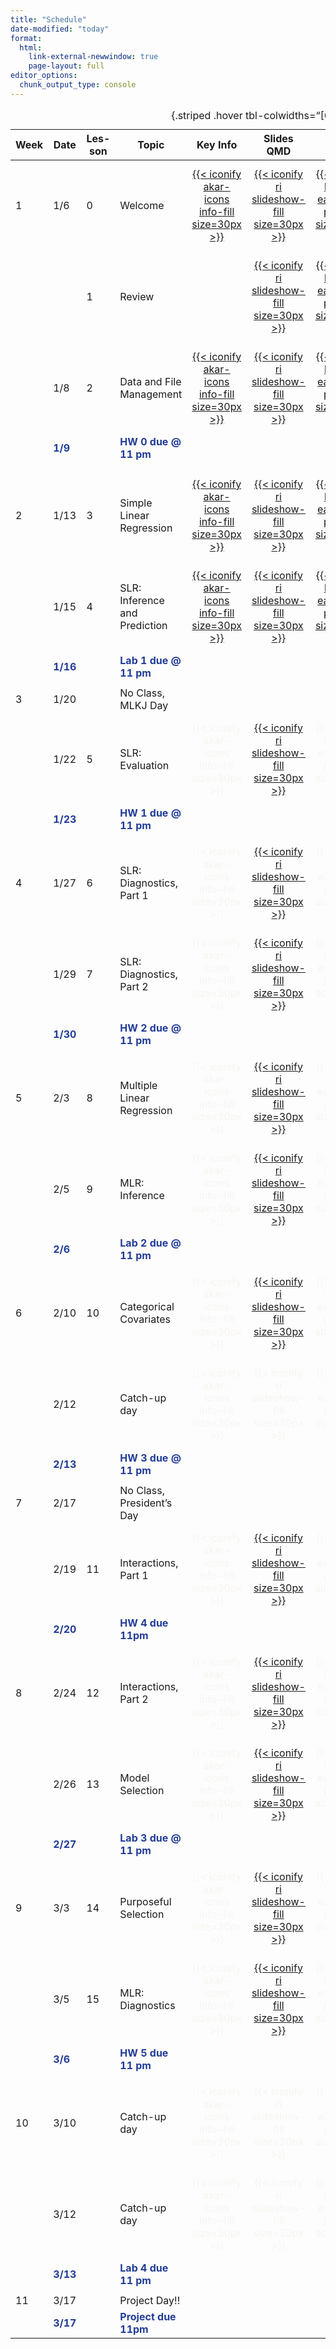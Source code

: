 ```yaml
---
title: "Schedule"
date-modified: "today"
format: 
  html:
    link-external-newwindow: true
    page-layout: full
editor_options: 
  chunk_output_type: console
---
```


| Week | Date | Les-son | Topic | Key Info | Slides QMD | Slides PDF | Slides Notes | Exit tix | Record-ing | Muddy Points |
|----|----|----|----|:--:|:--:|:--:|:--:|:--:|:--:|:--:|
| 1 | 1/6 | 0 | Welcome | [[{{< iconify akar-icons info-fill size=30px >}}](lessons/00_Welcome/00_Welcome_key_info.qmd)]{style="color:#f8f5f0;"} | [[{{< iconify ri slideshow-fill size=30px >}}](lessons/00_Welcome/00_Welcome.qmd)]{style="color:#f8f5f0;"} | [[{{< iconify bi file-earmark-pdf-fill size=28px >}}](lessons/00_Welcome/00_Welcome.pdf)]{style="color:#f8f5f0;"} | [{{< iconify pepicons-pop pen-circle-filled size=29px >}}]{style="color:#f8f5f0;"} | [[{{< iconify healthicons health-worker-form size=32px >}}](https://forms.office.com/Pages/ResponsePage.aspx?id=V3lz4rj6fk2U9pvWr59xWFMopmPUjRtDiHLswhgacNhUN1BGMlMzNUVTTkwyQzRRN0NUUzNNT0hRTC4u)]{style="color:#f8f5f0;"} | [[{{< iconify mdi video size=34px >}}](https://echo360.org/lesson/G_18132cd0-4a6d-40e2-9368-e67ff10b425e_6e6935cc-2428-4a3e-842c-537121bffd64_2025-01-06T13:00:00.000_2025-01-06T15:00:00.000/classroom#sortDirection=desc)]{style="color:#f8f5f0;"} | [{{< iconify pajamas question size=30px >}}]{style="color:#f8f5f0;"} |
|  |  | 1 | Review |  | [[{{< iconify ri slideshow-fill size=30px >}}](lessons/01_Review/01_Review.qmd)]{style="color:#f8f5f0;"} | [[{{< iconify bi file-earmark-pdf-fill size=28px >}}](lessons/01_Review/01_Review.pdf)]{style="color:#f8f5f0;"} | [[{{< iconify pepicons-pop pen-circle-filled size=29px >}}](lessons/01_Review/01_Review_notes.pdf)]{style="color:#f8f5f0;"} |  |  | [[{{< iconify pajamas question size=30px >}}](lessons/01_Review/01_Review_muddy_points.qmd)]{style="color:#f8f5f0;"} |
|  | 1/8 | 2 | Data and File Management | [[{{< iconify akar-icons info-fill size=30px >}}](lessons/02_Data_Management/02_Data_Management_key_info.qmd)]{style="color:#f8f5f0;"} | [[{{< iconify ri slideshow-fill size=30px >}}](lessons/02_Data_Management/02_Data_Management.qmd)]{style="color:#f8f5f0;"} | [[{{< iconify bi file-earmark-pdf-fill size=28px >}}](lessons/02_Data_Management/02_Data_Management.pdf)]{style="color:#f8f5f0;"} | [[{{< iconify pepicons-pop pen-circle-filled size=29px >}}](lessons/02_Data_Management/02_Data_Management_notes.pdf)]{style="color:#f8f5f0;"} | [{{< iconify healthicons health-worker-form size=32px >}}]{style="color:#f8f5f0;"} | [[{{< iconify mdi video size=34px >}}](https://echo360.org/lesson/G_18132cd0-4a6d-40e2-9368-e67ff10b425e_6e6935cc-2428-4a3e-842c-537121bffd64_2025-01-08T13:00:00.000_2025-01-08T15:00:00.000/classroom#sortDirection=desc)]{style="color:#f8f5f0;"} | [{{< iconify pajamas question size=30px >}}]{style="color:#f8f5f0;"} |
|  | [**1/9**]{style="color:#213c96;"} |  | [**HW 0 due \@ 11 pm**]{style="color:#213c96;"} |  |  |  |  |  |  |  |
|  |  |  |  |  |  |  |  |  |  |  |
|  |  |  |  |  |  |  |  |  |  |  |
| 2 | 1/13 | 3 | Simple Linear Regression | [[{{< iconify akar-icons info-fill size=30px >}}](lessons/03_SLR/03_SLR_key_info.qmd)]{style="color:#f8f5f0;"} | [[{{< iconify ri slideshow-fill size=30px >}}](lessons/03_SLR/03_SLR.qmd)]{style="color:#f8f5f0;"} | [[{{< iconify bi file-earmark-pdf-fill size=28px >}}](lessons/03_SLR/03_SLR.pdf)]{style="color:#f8f5f0;"} | [[{{< iconify pepicons-pop pen-circle-filled size=29px >}}](lessons/03_SLR/03_SLR_notes.pdf)]{style="color:#f8f5f0;"} | [[{{< iconify healthicons health-worker-form size=32px >}}](https://forms.office.com/Pages/ResponsePage.aspx?id=V3lz4rj6fk2U9pvWr59xWFMopmPUjRtDiHLswhgacNhURTlXSkdCUzZSUVhLUUI4QkdSNUhVVEtXSi4u)]{style="color:#f8f5f0;"} | [[{{< iconify mdi video size=34px >}}](https://echo360.org/lesson/G_18132cd0-4a6d-40e2-9368-e67ff10b425e_6e6935cc-2428-4a3e-842c-537121bffd64_2025-01-13T13:00:00.000_2025-01-13T15:00:00.000/classroom#sortDirection=desc)]{style="color:#f8f5f0;"} | [[{{< iconify pajamas question size=30px >}}](lessons/03_SLR/03_SLR_muddy_points.qmd)]{style="color:#f8f5f0;"} |
|  | 1/15 | 4 | SLR: Inference and Prediction | [[{{< iconify akar-icons info-fill size=30px >}}](lessons/04_SLR_Inf_Pred/04_SLR_Inf_Pred_key_info.qmd)]{style="color:#f8f5f0;"} | [[{{< iconify ri slideshow-fill size=30px >}}](lessons/04_SLR_Inf_Pred/04_SLR_Inf_Pred.qmd)]{style="color:#f8f5f0;"} | [[{{< iconify bi file-earmark-pdf-fill size=28px >}}](lessons/04_SLR_Inf_Pred/04_SLR_Inf_Pred.pdf)]{style="color:#f8f5f0;"} | [[{{< iconify pepicons-pop pen-circle-filled size=29px >}}](lessons/04_SLR_Inf_Pred/04_SLR_Inf_Pred_notes.pdf)]{style="color:#f8f5f0;"} | [[{{< iconify healthicons health-worker-form size=32px >}}](https://forms.office.com/Pages/ResponsePage.aspx?id=V3lz4rj6fk2U9pvWr59xWFMopmPUjRtDiHLswhgacNhUMlNKSEk3QjhMTVlXRVI5UE0yNTdZMk5FSC4u)]{style="color:#f8f5f0;"} | [[{{< iconify mdi video size=34px >}}](https://echo360.org/lesson/G_18132cd0-4a6d-40e2-9368-e67ff10b425e_6e6935cc-2428-4a3e-842c-537121bffd64_2025-01-15T13:00:00.000_2025-01-15T15:00:00.000/classroom#sortDirection=desc)]{style="color:#f8f5f0;"} | [[{{< iconify pajamas question size=30px >}}](lessons/04_SLR_Inf_Pred/04_SLR_Inf_Pred_muddy_points.qmd)]{style="color:#f8f5f0;"} |
|  | [**1/16**]{style="color:#213c96;"} |  | [**Lab 1 due \@ 11 pm**]{style="color:#213c96;"} |  |  |  |  |  |  |  |
|  |  |  |  |  |  |  |  |  |  |  |
| 3 | 1/20 |  | No Class, MLKJ Day |  |  |  |  |  |  |  |
|  | 1/22 | 5 | SLR: Evaluation | [{{< iconify akar-icons info-fill size=30px >}}]{style="color:#f8f5f0;"} | [[{{< iconify ri slideshow-fill size=30px >}}](lessons/05_SLR_Eval/05_SLR_Eval.qmd)]{style="color:#f8f5f0;"} | [{{< iconify bi file-earmark-pdf-fill size=28px >}}]{style="color:#f8f5f0;"} | [{{< iconify pepicons-pop pen-circle-filled size=29px >}}]{style="color:#f8f5f0;"} | [[{{< iconify healthicons health-worker-form size=32px >}}](https://forms.office.com/Pages/ResponsePage.aspx?id=V3lz4rj6fk2U9pvWr59xWFMopmPUjRtDiHLswhgacNhUQzFXVlNYV1oyWEQ4OEVQSk5NSU0zNlcwMS4u)]{style="color:#f8f5f0;"} | [{{< iconify mdi video size=34px >}}]{style="color:#f8f5f0;"} | [{{< iconify pajamas question size=30px >}}]{style="color:#f8f5f0;"} |
|  | [**1/23**]{style="color:#213c96;"} |  | [**HW 1 due \@ 11 pm**]{style="color:#213c96;"} |  |  |  |  |  |  |  |
|  |  |  |  |  |  |  |  |  |  |  |
| 4 | 1/27 | 6 | SLR: Diagnostics, Part 1 | [{{< iconify akar-icons info-fill size=30px >}}]{style="color:#f8f5f0;"} | [[{{< iconify ri slideshow-fill size=30px >}}](lessons/06_SLR_Diag_01/06_SLR_Diag_01.qmd)]{style="color:#f8f5f0;"} | [{{< iconify bi file-earmark-pdf-fill size=28px >}}]{style="color:#f8f5f0;"} | [{{< iconify pepicons-pop pen-circle-filled size=29px >}}]{style="color:#f8f5f0;"} | [{{< iconify healthicons health-worker-form size=32px >}}]{style="color:#f8f5f0;"} | [{{< iconify mdi video size=34px >}}]{style="color:#f8f5f0;"} | [{{< iconify pajamas question size=30px >}}]{style="color:#f8f5f0;"} |
|  | 1/29 | 7 | SLR: Diagnostics, Part 2 | [{{< iconify akar-icons info-fill size=30px >}}]{style="color:#f8f5f0;"} | [[{{< iconify ri slideshow-fill size=30px >}}](lessons/07_SLR_Diag_02/07_SLR_Diag_02.qmd)]{style="color:#f8f5f0;"} | [{{< iconify bi file-earmark-pdf-fill size=28px >}}]{style="color:#f8f5f0;"} | [{{< iconify pepicons-pop pen-circle-filled size=29px >}}]{style="color:#f8f5f0;"} | [{{< iconify healthicons health-worker-form size=32px >}}]{style="color:#f8f5f0;"} | [{{< iconify mdi video size=34px >}}]{style="color:#f8f5f0;"} | [{{< iconify pajamas question size=30px >}}]{style="color:#f8f5f0;"} |
|  | [**1/30**]{style="color:#213c96;"} |  | [**HW 2 due \@ 11 pm**]{style="color:#213c96;"} |  |  |  |  |  |  |  |
|  |  |  |  |  |  |  |  |  |  |  |
| 5 | 2/3 | 8 | Multiple Linear Regression | [{{< iconify akar-icons info-fill size=30px >}}]{style="color:#f8f5f0;"} | [[{{< iconify ri slideshow-fill size=30px >}}](lessons/08_MLR_Intro/08_MLR_Intro.qmd)]{style="color:#f8f5f0;"} | [{{< iconify bi file-earmark-pdf-fill size=28px >}}]{style="color:#f8f5f0;"} | [{{< iconify pepicons-pop pen-circle-filled size=29px >}}]{style="color:#f8f5f0;"} | [{{< iconify healthicons health-worker-form size=32px >}}]{style="color:#f8f5f0;"} | [{{< iconify mdi video size=34px >}}]{style="color:#f8f5f0;"} | [{{< iconify pajamas question size=30px >}}]{style="color:#f8f5f0;"} |
|  | 2/5 | 9 | MLR: Inference | [{{< iconify akar-icons info-fill size=30px >}}]{style="color:#f8f5f0;"} | [[{{< iconify ri slideshow-fill size=30px >}}](lessons/09_MLR_Inf/09_MLR_Inf.qmd)]{style="color:#f8f5f0;"} | [{{< iconify bi file-earmark-pdf-fill size=28px >}}]{style="color:#f8f5f0;"} | [{{< iconify pepicons-pop pen-circle-filled size=29px >}}]{style="color:#f8f5f0;"} | [{{< iconify healthicons health-worker-form size=32px >}}]{style="color:#f8f5f0;"} | [{{< iconify mdi video size=34px >}}]{style="color:#f8f5f0;"} | [{{< iconify pajamas question size=30px >}}]{style="color:#f8f5f0;"} |
|  | [**2/6**]{style="color:#213c96;"} |  | [**Lab 2 due \@ 11 pm**]{style="color:#213c96;"} |  |  |  |  |  |  |  |
|  |  |  |  |  |  |  |  |  |  |  |
| 6 | 2/10 | 10 | Categorical Covariates | [{{< iconify akar-icons info-fill size=30px >}}]{style="color:#f8f5f0;"} | [[{{< iconify ri slideshow-fill size=30px >}}](lessons/10_Cat_covariates/10_Cat_covariates.qmd)]{style="color:#f8f5f0;"} | [{{< iconify bi file-earmark-pdf-fill size=28px >}}]{style="color:#f8f5f0;"} | [{{< iconify pepicons-pop pen-circle-filled size=29px >}}]{style="color:#f8f5f0;"} | [{{< iconify healthicons health-worker-form size=32px >}}]{style="color:#f8f5f0;"} | [{{< iconify mdi video size=34px >}}]{style="color:#f8f5f0;"} | [{{< iconify pajamas question size=30px >}}]{style="color:#f8f5f0;"} |
|  | 2/12 |  | Catch-up day | [{{< iconify akar-icons info-fill size=30px >}}]{style="color:#f8f5f0;"} | [{{< iconify ri slideshow-fill size=30px >}}]{style="color:#f8f5f0;"} | [{{< iconify bi file-earmark-pdf-fill size=28px >}}]{style="color:#f8f5f0;"} | [{{< iconify pepicons-pop pen-circle-filled size=29px >}}]{style="color:#f8f5f0;"} | [{{< iconify healthicons health-worker-form size=32px >}}]{style="color:#f8f5f0;"} | [{{< iconify mdi video size=34px >}}]{style="color:#f8f5f0;"} | [{{< iconify pajamas question size=30px >}}]{style="color:#f8f5f0;"} |
|  | [**2/13**]{style="color:#213c96;"} |  | [**HW 3 due \@ 11 pm**]{style="color:#213c96;"} |  |  |  |  |  |  |  |
|  |  |  |  |  |  |  |  |  |  |  |
| 7 | 2/17 |  | No Class, President's Day |  |  |  |  |  |  |  |
|  | 2/19 | 11 | Interactions, Part 1 | [{{< iconify akar-icons info-fill size=30px >}}]{style="color:#f8f5f0;"} | [[{{< iconify ri slideshow-fill size=30px >}}](lessons/11_Interactions_01/11_Interactions_01.qmd)]{style="color:#f8f5f0;"} | [{{< iconify bi file-earmark-pdf-fill size=28px >}}]{style="color:#f8f5f0;"} | [{{< iconify pepicons-pop pen-circle-filled size=29px >}}]{style="color:#f8f5f0;"} | [{{< iconify healthicons health-worker-form size=32px >}}]{style="color:#f8f5f0;"} | [{{< iconify mdi video size=34px >}}]{style="color:#f8f5f0;"} | [{{< iconify pajamas question size=30px >}}]{style="color:#f8f5f0;"} |
|  | [**2/20**]{style="color:#213c96;"} |  | [**HW 4 due 11pm**]{style="color:#213c96;"} |  |  |  |  |  |  |  |
|  |  |  |  |  |  |  |  |  |  |  |
| 8 | 2/24 | 12 | Interactions, Part 2 | [{{< iconify akar-icons info-fill size=30px >}}]{style="color:#f8f5f0;"} | [[{{< iconify ri slideshow-fill size=30px >}}](lessons/12_Interactions_02/12_Interactions_02.qmd)]{style="color:#f8f5f0;"} | [{{< iconify bi file-earmark-pdf-fill size=28px >}}]{style="color:#f8f5f0;"} | [{{< iconify pepicons-pop pen-circle-filled size=29px >}}]{style="color:#f8f5f0;"} | [{{< iconify healthicons health-worker-form size=32px >}}]{style="color:#f8f5f0;"} | [{{< iconify mdi video size=34px >}}]{style="color:#f8f5f0;"} | [{{< iconify pajamas question size=30px >}}]{style="color:#f8f5f0;"} |
|  | 2/26 | 13 | Model Selection | [{{< iconify akar-icons info-fill size=30px >}}]{style="color:#f8f5f0;"} | [[{{< iconify ri slideshow-fill size=30px >}}](lessons/13_Model_selection/13_Model_selection.qmd)]{style="color:#f8f5f0;"} | [{{< iconify bi file-earmark-pdf-fill size=28px >}}]{style="color:#f8f5f0;"} | [{{< iconify pepicons-pop pen-circle-filled size=29px >}}]{style="color:#f8f5f0;"} | [{{< iconify healthicons health-worker-form size=32px >}}]{style="color:#f8f5f0;"} | [{{< iconify mdi video size=34px >}}]{style="color:#f8f5f0;"} | [{{< iconify pajamas question size=30px >}}]{style="color:#f8f5f0;"} |
|  | [**2/27**]{style="color:#213c96;"} |  | [**Lab 3 due \@ 11 pm**]{style="color:#213c96;"} |  |  |  |  |  |  |  |
|  |  |  |  |  |  |  |  |  |  |  |
| 9 | 3/3 | 14 | Purposeful Selection | [{{< iconify akar-icons info-fill size=30px >}}]{style="color:#f8f5f0;"} | [[{{< iconify ri slideshow-fill size=30px >}}](lessons/14_Purposeful_selection/14_Purposeful_selection.qmd)]{style="color:#f8f5f0;"} | [{{< iconify bi file-earmark-pdf-fill size=28px >}}]{style="color:#f8f5f0;"} | [{{< iconify pepicons-pop pen-circle-filled size=29px >}}]{style="color:#f8f5f0;"} | [{{< iconify healthicons health-worker-form size=32px >}}]{style="color:#f8f5f0;"} | [{{< iconify mdi video size=34px >}}]{style="color:#f8f5f0;"} | [{{< iconify pajamas question size=30px >}}]{style="color:#f8f5f0;"} |
|  | 3/5 | 15 | MLR: Diagnostics | [{{< iconify akar-icons info-fill size=30px >}}]{style="color:#f8f5f0;"} | [[{{< iconify ri slideshow-fill size=30px >}}](lessons/15_MLR_Diagnostics/15_MLR_Diagnostics.qmd)]{style="color:#f8f5f0;"} | [{{< iconify bi file-earmark-pdf-fill size=28px >}}]{style="color:#f8f5f0;"} | [{{< iconify pepicons-pop pen-circle-filled size=29px >}}]{style="color:#f8f5f0;"} | [{{< iconify healthicons health-worker-form size=32px >}}]{style="color:#f8f5f0;"} | [{{< iconify mdi video size=34px >}}]{style="color:#f8f5f0;"} | [{{< iconify pajamas question size=30px >}}]{style="color:#f8f5f0;"} |
|  | [**3/6**]{style="color:#213c96;"} |  | [**HW 5 due 11 pm**]{style="color:#213c96;"} |  |  |  |  |  |  |  |
|  |  |  |  |  |  |  |  |  |  |  |
| 10 | 3/10 |  | Catch-up day | [{{< iconify akar-icons info-fill size=30px >}}]{style="color:#f8f5f0;"} | [{{< iconify ri slideshow-fill size=30px >}}]{style="color:#f8f5f0;"} | [{{< iconify bi file-earmark-pdf-fill size=28px >}}]{style="color:#f8f5f0;"} | [{{< iconify pepicons-pop pen-circle-filled size=29px >}}]{style="color:#f8f5f0;"} | [{{< iconify healthicons health-worker-form size=32px >}}]{style="color:#f8f5f0;"} | [{{< iconify mdi video size=34px >}}]{style="color:#f8f5f0;"} | [{{< iconify pajamas question size=30px >}}]{style="color:#f8f5f0;"} |
|  | 3/12 |  | Catch-up day | [{{< iconify akar-icons info-fill size=30px >}}]{style="color:#f8f5f0;"} | [{{< iconify ri slideshow-fill size=30px >}}]{style="color:#f8f5f0;"} | [{{< iconify bi file-earmark-pdf-fill size=28px >}}]{style="color:#f8f5f0;"} | [{{< iconify pepicons-pop pen-circle-filled size=29px >}}]{style="color:#f8f5f0;"} | [{{< iconify healthicons health-worker-form size=32px >}}]{style="color:#f8f5f0;"} | [{{< iconify mdi video size=34px >}}]{style="color:#f8f5f0;"} | [{{< iconify pajamas question size=30px >}}]{style="color:#f8f5f0;"} |
|  | [**3/13**]{style="color:#213c96;"} |  | [**Lab 4 due 11 pm**]{style="color:#213c96;"} |  |  |  |  |  |  |  |
|  |  |  |  |  |  |  |  |  |  |  |
| 11 | 3/17 |  | Project Day!! |  |  |  |  |  |  |  |
|  | [**3/17**]{style="color:#213c96;"} |  | [**Project due 11pm**]{style="color:#213c96;"} |  |  |  |  |  |  |  |

: {.striped .hover tbl-colwidths="\[6, 6, 6, 30, 6, 6, 6, 6,6, 6\]"}

